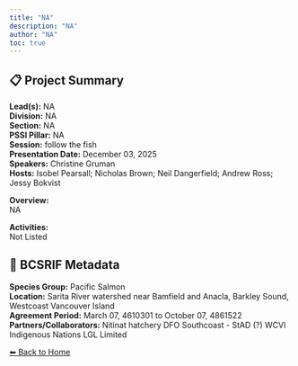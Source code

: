 ```yaml
---
title: "NA"
description: "NA"
author: "NA"
toc: true
---
```


## 📋 Project Summary

**Lead(s):** NA  
**Division:** NA  
**Section:** NA  
**PSSI Pillar:** NA  
**Session:** follow the fish  
**Presentation Date:** December 03, 2025  
**Speakers:** Christine Gruman  
**Hosts:** Isobel Pearsall; Nicholas Brown; Neil Dangerfield; Andrew Ross; Jessy Bokvist  

**Overview:**  
NA   

**Activities:**  
Not Listed

## 🧬 BCSRIF Metadata

**Species Group:** Pacific Salmon  
**Location:** Sarita River watershed near Bamfield and Anacla, Barkley Sound, Westcoast Vancouver Island  
**Agreement Period:** March 07, 4610301 to October 07, 4861522  
**Partners/Collaborators:** Nitinat hatchery
DFO Southcoast - StAD (?)
WCVI Indigenous Nations
LGL Limited  

[⬅ Back to Home](../index.qmd)
